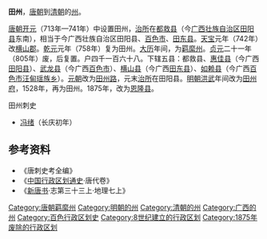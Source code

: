'''田州'''，[[唐朝|唐朝]]到[[清朝|清朝]]的[[州|州]]。

[[唐朝|唐朝]][[开元|开元]]（713年—741年）中设置田州，[[治所|治所]]在[[都救县|都救县]]（今[[广西壮族自治区|广西壮族自治区]][[田阳县|田阳县]]东南），相当于今广西壮族自治区田阳县、[[百色市|百色市]]、[[田东县|田东县]]。[[天宝_(唐朝)|天宝]]元年（742年）改[[横山郡|横山郡]]。[[乾元_(唐朝)|乾元]]元年（758年）复为田州。[[大曆|大历]]年间，为[[羁縻州|羁縻州]]。[[貞元_(唐朝)|贞元]]二十一年（805年）废，后复置。户四千一百六十八。下辖五县：都救县、[[惠佳县|惠佳县]]（今广西[[田阳县|田阳县]]）、[[武龙县|武龙县]]（今广西[[百色市|百色市]]）、[[横山县_(百色)|横山县]]（今广西[[田东县|田东县]]）、[[如赖县|如赖县]]（今广西[[百色市|百色市]][[汪甸瑶族乡|汪甸瑶族乡]]）。[[元朝|元朝]]改为[[田州路|田州路]]，元末[[治所|治所]]在田阳县。[[明朝|明朝]][[洪武|洪武]]年间改为[[田州府|田州府]]，1528年，再为田州。1875年，改为[[恩隆县|恩隆县]]。

;田州刺史
* [[冯绪|冯绪]]（长庆初年）

== 参考资料 ==
*《唐刺史考全编》
*《[[中国行政区划通史|中国行政区划通史]]·唐代卷》
*《[[新唐书|新唐书]]·志第三十三上·地理七上》

{{唐朝行政區劃|nocat}}
{{明朝行政区划|nocat}}
{{广西行政区划小作品}}
{{DEFAULTSORT:T}}
[[Category:唐朝羁縻州|Category:唐朝羁縻州]]
[[Category:明朝的州|Category:明朝的州]]
[[Category:清朝的州|Category:清朝的州]]
[[Category:广西的州|Category:广西的州]]
[[Category:百色行政区划史|Category:百色行政区划史]]
[[Category:8世纪建立的行政区划|Category:8世纪建立的行政区划]]
[[Category:1875年废除的行政区划|Category:1875年废除的行政区划]]